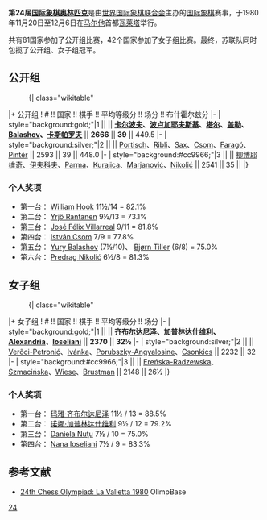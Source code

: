 '''第24届[[国际象棋奥林匹克|国际象棋奥林匹克]]'''是由[[世界国际象棋联合会|世界国际象棋联合会]]主办的[[国际象棋|国际象棋]]赛事，于1980年11月20日至12月6日在[[马尔他|马尔他]]首都[[瓦莱塔|瓦莱塔]]举行。

共有81国家参加了公开组比赛，42个国家参加了女子组比赛。最终，苏联队同时包揽了公开组、女子组冠军。

== 公开组 ==
:{| class="wikitable"
|+ 公开组
! # !! 国家 !! 棋手 !! 平均等级分 !! 场分 !! 布什霍尔兹分
|-
| style="background:gold;"|1 || '''{{URS}}''' || '''[[阿納托利·葉夫根耶維奇·卡爾波夫|卡尔波夫]]、[[列夫·波卢加耶夫斯基|波卢加耶夫斯基]]、[[米哈伊尔·塔尔|塔尔]]、[[叶菲姆·盖勒|盖勒]]、[[Yury_Balashov|Balashov]]、[[加里·基莫维奇·卡斯帕罗夫|卡斯帕罗夫]]''' || '''2666''' || '''39''' || 449.5
|-
| style="background:silver;"|2 || {{HUN}} || [[波尔蒂施·拉约什|Portisch]]、[[Zoltán_Ribli|Ribli]]、[[Gyula_Sax|Sax]]、[[István_Csom|Csom]]、[[Iván_Faragó|Faragó]]、[[József_Pintér|Pintér]] || 2593 || 39 || 448.0
|-
| style="background:#cc9966;"|3 || {{YUG}} || [[柳博米尔·柳博耶维奇|柳博耶维奇]]、[[鲍里斯拉夫·伊夫科夫|伊夫科夫]]、[[Bruno_Parma|Parma]]、[[Bojan_Kurajica|Kurajica]]、[[Slavoljub_Marjanović|Marjanović]]、[[Predrag_Nikolić|Nikolić]] || 2541 || 35 || 
|}

=== 个人奖项 ===
* 第一台：{{flagicon|VGB}} [[William_Hook_(chess)|William Hook]] 11½/14 = 82.1%
* 第二台：{{flagicon|FIN}} [[Yrjö_Rantanen|Yrjö Rantanen]] 9½/13 = 73.1%
* 第三台：{{flagicon|MEX}} [[José_Félix_Villarreal|José Félix Villarreal]] 9/11 = 81.8%
* 第四台：{{flagicon|HUN}} [[István_Csom|István Csom]] 7/9 = 77.8%
* 第五台：{{flagicon|URS}} [[Yury_Balashov|Yury Balashov]] (7½/10)、{{flagicon|NOR}} [[Bjørn_Tiller|Bjørn Tiller]] (6/8) = 75.0%
* 第六台：{{flagicon|YUG}} [[Predrag_Nikolić|Predrag Nikolić]] 6½/8 = 81.3%

== 女子组 ==
:{| class="wikitable"
|+ 女子组
! # !! 国家 !! 棋手 !! 平均等级分 !! 场分
|-
| style="background:gold;"|1 || '''{{URS}}''' || '''[[玛雅·齐布尔达尼泽|齐布尔达尼泽]]、[[诺娜·加普林达什维利|加普林达什维利]]、[[Nana_Alexandria|Alexandria]]、[[Nana_Ioseliani|Ioseliani]]''' || '''2370''' || '''32½'''
|-
| style="background:silver;"|2 || {{HUN}} || [[Zsuzsa_Veroci|Verőci-Petronić]]、[[Mária_Ivánka|Ivánka]]、[[Mária_Porubszky-Angyalosine|Porubszky-Angyalosine]]、[[Tünde_Csonkics|Csonkics]] || 2232 || 32
|-
| style="background:#cc9966;"|3 || {{POL}} || [[Hanna_Ereńska-Barlo|Ereńska-Radzewska]]、[[Grażyna_Szmacińska|Szmacińska]]、[[Małgorzata_Wiese|Wiese]]、[[Agnieszka_Brustman|Brustman]] || 2148 || 26½
|}

=== 个人奖项 ===
* 第一台：{{flagicon|URS}} [[玛雅·齐布尔达尼泽|玛雅·齐布尔达尼泽]] 11½ / 13 = 88.5%
* 第二台：{{flagicon|URS}} [[诺娜·加普林达什维利|诺娜·加普林达什维利]] 9½ / 12 = 79.2%
* 第三台：{{flagicon|ROM|1965}} [[Daniela_Nuţu|Daniela Nuţu]] 7½ / 10 = 75.0%
* 第四台：{{flagicon|URS}} [[Nana_Ioseliani|Nana Ioseliani]] 7½ / 9 = 83.3%

== 参考文献 ==
*[http://www.olimpbase.org/1980/1980in.html 24th Chess Olympiad: La Valletta 1980] {{Wayback|url=http://www.olimpbase.org/1980/1980in.html |date=20210419013413 }} OlimpBase

{{国际象棋奥林匹克}}
[[Category:国际象棋奥林匹克|24]]